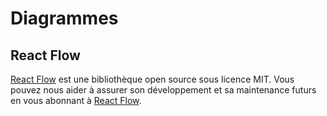 # Diagrammes

## React Flow

[React Flow](https://reactflow.dev/) est une bibliothèque open source sous licence MIT. Vous pouvez nous aider à assurer son développement et sa maintenance futurs en vous abonnant à [React Flow](https://reactflow.dev/).